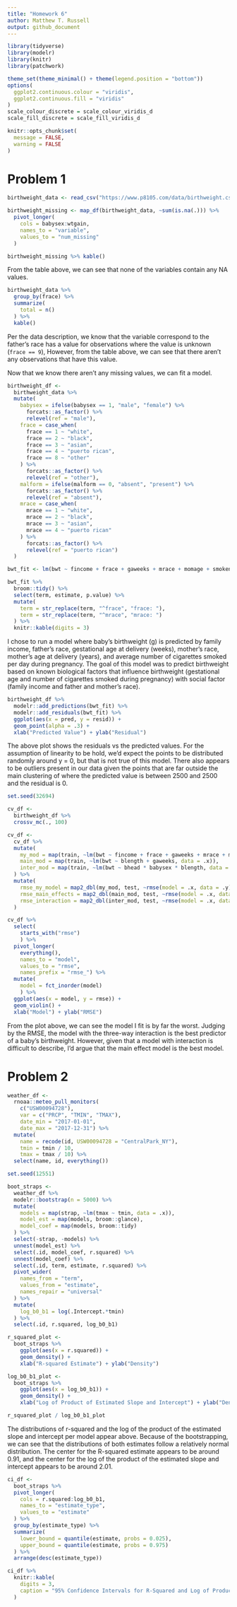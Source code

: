 ```yaml
---
title: "Homework 6"
author: Matthew T. Russell
output: github_document
---
```


```r
library(tidyverse)
library(modelr)
library(knitr)
library(patchwork)

theme_set(theme_minimal() + theme(legend.position = "bottom"))
options(
  ggplot2.continuous.colour = "viridis",
  ggplot2.continuous.fill = "viridis"
)
scale_colour_discrete = scale_colour_viridis_d
scale_fill_discrete = scale_fill_viridis_d

knitr::opts_chunk$set(
  message = FALSE, 
  warning = FALSE
)
```

# Problem 1

```r
birthweight_data <- read_csv("https://www.p8105.com/data/birthweight.csv")

birthweight_missing <- map_df(birthweight_data, ~sum(is.na(.))) %>% 
  pivot_longer(
    cols = babysex:wtgain,
    names_to = "variable", 
    values_to = "num_missing"
  )

birthweight_missing %>% kable()
```

From the table above, we can see that none of the variables contain any NA values. 

```r
birthweight_data %>% 
  group_by(frace) %>% 
  summarize(
    total = n()
  ) %>% 
  kable()
```

Per the data description, we know that the variable correspond to the father's race has a value for observations where the value is unknown (`frace == 9`), However, from the table above, we can see that there aren't any observations that have this value. 

Now that we know there aren't any missing values, we can fit a model. 

```r
birthweight_df <-
  birthweight_data %>% 
  mutate(
    babysex = ifelse(babysex == 1, "male", "female") %>% 
      forcats::as_factor() %>% 
      relevel(ref = "male"),
    frace = case_when(
      frace == 1 ~ "white", 
      frace == 2 ~ "black", 
      frace == 3 ~ "asian", 
      frace == 4 ~ "puerto rican", 
      frace == 8 ~ "other"
    ) %>% 
      forcats::as_factor() %>% 
      relevel(ref = "other"),
    malform = ifelse(malform == 0, "absent", "present") %>% 
      forcats::as_factor() %>% 
      relevel(ref = "absent"), 
    mrace = case_when(
      mrace == 1 ~ "white", 
      mrace == 2 ~ "black", 
      mrace == 3 ~ "asian", 
      mrace == 4 ~ "puerto rican"
    ) %>% 
      forcats::as_factor() %>% 
      relevel(ref = "puerto rican")
  )
```

```r
bwt_fit <- lm(bwt ~ fincome + frace + gaweeks + mrace + momage + smoken, data = birthweight_df)

bwt_fit %>% 
  broom::tidy() %>% 
  select(term, estimate, p.value) %>% 
  mutate(
    term = str_replace(term, "^frace", "frace: "), 
    term = str_replace(term, "^mrace", "mrace: ")
  ) %>% 
  knitr::kable(digits = 3)
```

I chose to run a model where baby's birthweight (g) is predicted by family income, father's race, gestational age at delivery (weeks), mother's race, mother's age at delivery (years), and average number of cigarettes smoked per day during pregnancy. The goal of this model was to predict birthweight based on known biological factors that influence birthweight (gestational age and number of cigarettes smoked during pregnancy) with social factor (family income and father and mother's race). 

```r
birthweight_df %>% 
  modelr::add_predictions(bwt_fit) %>% 
  modelr::add_residuals(bwt_fit) %>% 
  ggplot(aes(x = pred, y = resid)) + 
  geom_point(alpha = .3) +
  xlab("Predicted Value") + ylab("Residual")
```

The above plot shows the residuals vs the predicted values. For the assumption of linearity to be hold, we'd expect the points to be distributed randomly around y = 0, but that is not true of this model. There also appears to be outliers present in our data given the points that are far outside the main clustering of where the predicted value is between 2500 and 2500 and the residual is 0. 

```r
set.seed(32694)

cv_df <- 
  birthweight_df %>% 
  crossv_mc(., 100)

cv_df <-
  cv_df %>% 
  mutate(
    my_mod = map(train, ~lm(bwt ~ fincome + frace + gaweeks + mrace + momage + smoken, data = .x)),
    main_mod = map(train, ~lm(bwt ~ blength + gaweeks, data = .x)), 
    inter_mod = map(train, ~lm(bwt ~ bhead * babysex * blength, data = .x))
  ) %>% 
  mutate(
    rmse_my_model = map2_dbl(my_mod, test, ~rmse(model = .x, data = .y)), 
    rmse_main_effects = map2_dbl(main_mod, test, ~rmse(model = .x, data = .y)),
    rmse_interaction = map2_dbl(inter_mod, test, ~rmse(model = .x, data = .y)),
  )

cv_df %>% 
  select(
    starts_with("rmse")
    ) %>% 
  pivot_longer(
    everything(),
    names_to = "model", 
    values_to = "rmse",
    names_prefix = "rmse_") %>% 
  mutate(
    model = fct_inorder(model)
    ) %>% 
  ggplot(aes(x = model, y = rmse)) + 
  geom_violin() +
  xlab("Model") + ylab("RMSE")
```

From the plot above, we can see the model I fit is by far the worst. Judging by the RMSE, the model with the three-way interaction is the best predictor of a baby's birthweight. However, given that a model with interaction is difficult to describe, I'd argue that the main effect model is the best model.

# Problem 2

```r
weather_df <- 
  rnoaa::meteo_pull_monitors(
    c("USW00094728"),
    var = c("PRCP", "TMIN", "TMAX"), 
    date_min = "2017-01-01",
    date_max = "2017-12-31") %>%
  mutate(
    name = recode(id, USW00094728 = "CentralPark_NY"),
    tmin = tmin / 10,
    tmax = tmax / 10) %>%
  select(name, id, everything())
```

```r
set.seed(12551)

boot_straps <- 
  weather_df %>% 
  modelr::bootstrap(n = 5000) %>% 
  mutate(
    models = map(strap, ~lm(tmax ~ tmin, data = .x)),
    model_est = map(models, broom::glance), 
    model_coef = map(models, broom::tidy)
  ) %>% 
  select(-strap, -models) %>%
  unnest(model_est) %>% 
  select(.id, model_coef, r.squared) %>% 
  unnest(model_coef) %>% 
  select(.id, term, estimate, r.squared) %>% 
  pivot_wider(
    names_from = "term", 
    values_from = "estimate", 
    names_repair = "universal"
  ) %>% 
  mutate(
    log_b0_b1 = log(.Intercept.*tmin)
  ) %>% 
  select(.id, r.squared, log_b0_b1)
```

```r
r_squared_plot <-
  boot_straps %>% 
    ggplot(aes(x = r.squared)) +
    geom_density() +
    xlab("R-squared Estimate") + ylab("Density")

log_b0_b1_plot <-
  boot_straps %>% 
    ggplot(aes(x = log_b0_b1)) + 
    geom_density() +
    xlab("Log of Product of Estimated Slope and Intercept") + ylab("Density")

r_squared_plot / log_b0_b1_plot
```

The distributions of r-squared and the log of the product of the estimated slope and intercept per model appear above. Because of the bootstrapping, we can see that the distributions of both estimates follow a relatively normal distribution. The center for the R-squared estimate appears to be around 0.91, and the center for the log of the product of the estimated slope and intercept appears to be around 2.01. 

```r
ci_df <-
  boot_straps %>% 
  pivot_longer(
    cols = r.squared:log_b0_b1, 
    names_to = "estimate_type", 
    values_to = "estimate"
  ) %>% 
  group_by(estimate_type) %>% 
  summarize(
    lower_bound = quantile(estimate, probs = 0.025), 
    upper_bound = quantile(estimate, probs = 0.975)
  ) %>% 
  arrange(desc(estimate_type))

ci_df %>% 
  knitr::kable(
    digits = 3,
    caption = "95% Confidence Intervals for R-Squared and Log of Product of Estimated Slope and Intercept"
  )
```

